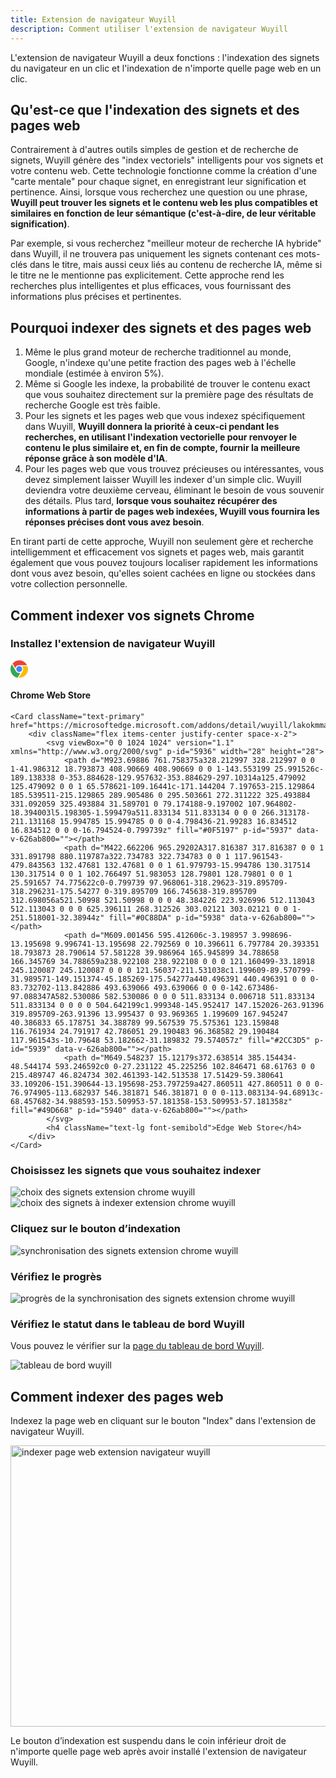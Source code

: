 ```yaml
---
title: Extension de navigateur Wuyill
description: Comment utiliser l'extension de navigateur Wuyill
---
```


L'extension de navigateur Wuyill a deux fonctions : l'indexation des signets du navigateur en un clic et l'indexation de n'importe quelle page web en un clic.

## Qu'est-ce que l'indexation des signets et des pages web

Contrairement à d'autres outils simples de gestion et de recherche de signets, Wuyill génère des "index vectoriels" intelligents pour vos signets et votre contenu web. Cette technologie fonctionne comme la création d'une "carte mentale" pour chaque signet, en enregistrant leur signification et pertinence. Ainsi, lorsque vous recherchez une question ou une phrase, **Wuyill peut trouver les signets et le contenu web les plus compatibles et similaires en fonction de leur sémantique (c'est-à-dire, de leur véritable signification)**.

Par exemple, si vous recherchez "meilleur moteur de recherche IA hybride" dans Wuyill, il ne trouvera pas uniquement les signets contenant ces mots-clés dans le titre, mais aussi ceux liés au contenu de recherche IA, même si le titre ne le mentionne pas explicitement. Cette approche rend les recherches plus intelligentes et plus efficaces, vous fournissant des informations plus précises et pertinentes.

## Pourquoi indexer des signets et des pages web

1. Même le plus grand moteur de recherche traditionnel au monde, Google, n'indexe qu'une petite fraction des pages web à l'échelle mondiale (estimée à environ 5%).
2. Même si Google les indexe, la probabilité de trouver le contenu exact que vous souhaitez directement sur la première page des résultats de recherche Google est très faible.
3. Pour les signets et les pages web que vous indexez spécifiquement dans Wuyill, **Wuyill donnera la priorité à ceux-ci pendant les recherches, en utilisant l'indexation vectorielle pour renvoyer le contenu le plus similaire et, en fin de compte, fournir la meilleure réponse grâce à son modèle d'IA**.
4. Pour les pages web que vous trouvez précieuses ou intéressantes, vous devez simplement laisser Wuyill les indexer d'un simple clic. Wuyill deviendra votre deuxième cerveau, éliminant le besoin de vous souvenir des détails. Plus tard, **lorsque vous souhaitez récupérer des informations à partir de pages web indexées, Wuyill vous fournira les réponses précises dont vous avez besoin**.

En tirant parti de cette approche, Wuyill non seulement gère et recherche intelligemment et efficacement vos signets et pages web, mais garantit également que vous pouvez toujours localiser rapidement les informations dont vous avez besoin, qu'elles soient cachées en ligne ou stockées dans votre collection personnelle.

## Comment indexer vos signets Chrome

<Steps>

### Installez l'extension de navigateur Wuyill

<div className="grid grid-cols-2 gap-4">
    <Card className="text-primary" href="https://chromewebstore.google.com/detail/wuyill/dndjodcanbhkomcgihbhcejogiimdmpk">
        <div className="flex items-center justify-center space-x-2">
            <svg viewBox="0 0 1024 1024" version="1.1" xmlns="http://www.w3.org/2000/svg" p-id="3937" width="28" height="28">
                <path d="M123.648 178.346667C361.642667-98.602667 802.986667-43.946667 967.936 279.68h-396.501333c-71.424 0-117.546667-1.621333-167.509334 24.661333-58.709333 30.933333-102.997333 88.234667-118.485333 155.52L123.648 178.389333z" fill="#EA4335" p-id="3938" data-v-626ab800=""></path>
                <path d="M341.674667 512c0 93.866667 76.330667 170.24 170.154666 170.24 93.866667 0 170.154667-76.373333 170.154667-170.24s-76.330667-170.24-170.154667-170.24c-93.866667 0-170.154667 76.373333-170.154666 170.24z" fill="#4285F4" p-id="3939" data-v-626ab800=""></path>
                <path d="M577.877333 734.848c-95.530667 28.373333-207.274667-3.114667-268.501333-108.8-46.762667-80.64-170.24-295.765333-226.346667-393.557333-196.565333 301.226667-27.136 711.808 329.685334 781.866666l165.12-279.509333z" fill="#34A853" p-id="3940" data-v-626ab800=""></path>
                <path d="M669.866667 341.76a233.130667 233.130667 0 0 1 43.008 286.634667c-40.576 69.973333-170.154667 288.682667-232.96 394.581333 367.658667 22.656 635.733333-337.664 514.645333-681.258667H669.866667z" fill="#FBBC05" p-id="3941" data-v-626ab800=""></path>
            </svg>
            <h4 className="text-lg font-semibold">Chrome Web Store</h4>
        </div>
    </Card>

    <Card className="text-primary" href="https://microsoftedge.microsoft.com/addons/detail/wuyill/lakokmmabgokjgnjfobhommkjpppihco">
        <div className="flex items-center justify-center space-x-2">
            <svg viewBox="0 0 1024 1024" version="1.1" xmlns="http://www.w3.org/2000/svg" p-id="5936" width="28" height="28">
                <path d="M923.69886 761.758375a328.212997 328.212997 0 0 1-41.986312 18.793873 408.90669 408.90669 0 0 1-143.553199 25.991526c-189.138338 0-353.884628-129.957632-353.884629-297.10314a125.479092 125.479092 0 0 1 65.578621-109.16441c-171.144204 7.197653-215.129864 185.539511-215.129865 289.905486 0 295.503661 272.311222 325.493884 331.092059 325.493884 31.589701 0 79.174188-9.197002 107.964802-18.394003l5.198305-1.599479a511.833134 511.833134 0 0 0 266.313178-211.131168 15.994785 15.994785 0 0 0-4.798436-21.99283 16.834512 16.834512 0 0 0-16.794524-0.799739z" fill="#0F5197" p-id="5937" data-v-626ab800=""></path>
                <path d="M422.662206 965.29202A317.816387 317.816387 0 0 1 331.891798 880.119787a322.734783 322.734783 0 0 1 117.961543-479.843563 132.47681 132.47681 0 0 1 61.979793-15.994786 130.317514 130.317514 0 0 1 102.766497 51.983053 128.79801 128.79801 0 0 1 25.591657 74.775622c0-0.799739 97.968061-318.29623-319.895709-318.296231-175.54277 0-319.895709 166.745638-319.895709 312.698056a521.50998 521.50998 0 0 0 48.384226 223.926996 512.113043 512.113043 0 0 0 625.396111 268.312526 303.02121 303.02121 0 0 1-251.518001-32.38944z" fill="#0C88DA" p-id="5938" data-v-626ab800=""></path>
                <path d="M609.001456 595.412606c-3.198957 3.998696-13.195698 9.996741-13.195698 22.792569 0 10.396611 6.797784 20.393351 18.793873 28.790614 57.581228 39.986964 165.945899 34.788658 166.345769 34.788659a238.922108 238.922108 0 0 0 121.160499-33.18918 245.120087 245.120087 0 0 0 121.56037-211.531038c1.199609-89.570799-31.989571-149.151374-45.185269-175.54277a440.496391 440.496391 0 0 0-83.732702-113.842886 493.639066 493.639066 0 0 0-142.673486-97.088347A582.530086 582.530086 0 0 0 511.833134 0.006718 511.833134 511.833134 0 0 0 0 504.642199c1.999348-145.952417 147.152026-263.91396 319.895709-263.91396 13.995437 0 93.969365 1.199609 167.945247 40.386833 65.178751 34.388789 99.567539 75.575361 123.159848 116.761934 24.791917 42.786051 29.190483 96.368582 29.190484 117.961543s-10.79648 53.182662-31.189832 79.574057z" fill="#2CC3D5" p-id="5939" data-v-626ab800=""></path>
                <path d="M649.548237 15.12179s372.638514 385.154434-48.544174 593.246592c0 0-27.231122 45.225256 102.846471 68.61763 0 0 215.489747 46.824734 302.461393-142.513538 17.51429-59.380641 33.109206-151.390644-13.195698-253.797259a427.860511 427.860511 0 0 0-76.974905-113.682937 546.381871 546.381871 0 0 0-113.083134-94.68913c-68.457682-34.988593-153.509953-57.181358-153.509953-57.181358z" fill="#49D668" p-id="5940" data-v-626ab800=""></path>
            </svg>
            <h4 className="text-lg font-semibold">Edge Web Store</h4>
        </div>
    </Card>

</div>

### Choisissez les signets que vous souhaitez indexer

<img className="mt-4 overflow-hidden rounded-lg border" src="/images/doc/extension-2.png" alt="choix des signets extension chrome wuyill" />

<img className="my-4 overflow-hidden rounded-lg border" src="/images/doc/extension-3.png" alt="choix des signets à indexer extension chrome wuyill" />

### Cliquez sur le bouton d’indexation

<img className="my-4 overflow-hidden rounded-lg border" src="/images/doc/extension-bookmarks.webp" alt="synchronisation des signets extension chrome wuyill" />

### Vérifiez le progrès

<img
    className="my-4 overflow-hidden rounded-lg border"
    src="/images/doc/extension-5.png"
    alt="progrès de la synchronisation des signets extension chrome wuyill"
/>

### Vérifiez le statut dans le tableau de bord Wuyill

Vous pouvez le vérifier sur la [page du tableau de bord Wuyill](https://www.wuyill.com/dashboard).

<img className="my-4 overflow-hidden rounded-lg border" src="/images/changelog/dashboard.png" alt="tableau de bord wuyill" />

</Steps>

## Comment indexer des pages web

Indexez la page web en cliquant sur le bouton "Index" dans l'extension de navigateur Wuyill.

<Image
    className="mt-4 overflow-hidden rounded-lg border"
    src="/images/changelog/extension-index.webp"
    width="800"
    height="450"
    alt="indexer page web extension navigateur wuyill"
/>

Le bouton d’indexation est suspendu dans le coin inférieur droit de n'importe quelle page web après avoir installé l'extension de navigateur Wuyill.
